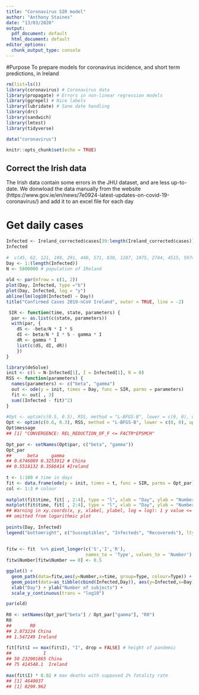 ```yaml
---
title: "Coronavirus SIR model"
author: "Anthony Staines"
date: "13/03/2020"
output:
  pdf_document: default
  html_document: default
editor_options:
  chunk_output_type: console
---
```


#Purpose
To prepare models for coronavirus incidence, and short term predictions, in Ireland

```r
rm(list=ls())
library(coronavirus) # Coronavirus data
library(propagate) # Errors in non-linear regression models
library(ggrepel) # Nice labels
library(lubridate) # Sane date handling
library(drc)
library(sandwich)
library(lmtest)
library(tidyverse)

data("coronavirus")

knitr::opts_chunk$set(echo = TRUE)
```

## Correct the Irish data
The Irish data contain some errors in the JHU dataset, and are less up-to-date. We donwload the data manually from the website (https://www.gov.ie/en/news/7e0924-latest-updates-on-covid-19-coronavirus/) and add it to an excel file for each day


# Get daily cases

```r
Infected <- Ireland_corrected$cases[39:length(Ireland_corrected$cases)] # Lastest figures
Infected
  
#  c(45, 62, 121, 198, 291, 440, 571, 830, 1287, 1975, 2744, 4515, 5974, 7711, 9692, 11791, 14380, 17205, 20440)
Day <- 1:(length(Infected))
N <- 5800000 # population of IReland
 
old <- par(mfrow = c(1, 2))
plot(Day, Infected, type ="b")
plot(Day, Infected, log = "y")
abline(lm(log10(Infected) ~ Day))
title("Confirmed Cases 2019-nCoV Ireland", outer = TRUE, line = -2)

 SIR <- function(time, state, parameters) {
  par <- as.list(c(state, parameters))
  with(par, {
    dS <- -beta/N * I * S
    dI <- beta/N * I * S - gamma * I
    dR <- gamma * I
    list(c(dS, dI, dR))
    })
}

library(deSolve)
init <- c(S = N-Infected[1], I = Infected[1], R = 0)
RSS <- function(parameters) {
  names(parameters) <- c("beta", "gamma")
  out <- ode(y = init, times = Day, func = SIR, parms = parameters)
  fit <- out[ , 3]
  sum((Infected - fit)^2)
}
 
#Opt <- optim(c(0.5, 0.5), RSS, method = "L-BFGS-B", lower = c(0, 0), upper = c(1, 1)) # optimize with some sensible conditions
Opt <- optim(c(0.6, 0.3), RSS, method = "L-BFGS-B", lower = c(0, 0), upper = c(1, 1)) # optimize with some sensible conditions
Opt$message
## [1] "CONVERGENCE: REL_REDUCTION_OF_F <= FACTR*EPSMCH"
 
Opt_par <- setNames(Opt$par, c("beta", "gamma"))
Opt_par
##      beta     gamma 
## 0.6746089 0.3253912 # China
## 0.5518132 0.3566414 #Ireland
 
t <- 1:100 # time in days
fit <- data.frame(ode(y = init, times = t, func = SIR, parms = Opt_par))
col <- 1:3 # colour
 
matplot(fit$time, fit[ , 2:4], type = "l", xlab = "Day", ylab = "Number of subjects", lwd = 2, lty = 1, col = col)
matplot(fit$time, fit[ , 2:4], type = "l", xlab = "Day", ylab = "Number of subjects", lwd = 2, lty = 1, col = col, log = "y")
## Warning in xy.coords(x, y, xlabel, ylabel, log = log): 1 y value <= 0
## omitted from logarithmic plot
 
points(Day, Infected)
legend("bottomright", c("Susceptibles", "Infecteds", "Recovereds"), lty = 1, lwd = 2, col = col, inset = 0.05)  
  
 
fitw <- fit  %>% pivot_longer(c('S','I','R'),
                              names_to = 'Type', values_to = 'Number')
fitw$Number[fitw$Number == 0] <- 0.5 

ggplot() +
  geom_path(data=fitw,aes(y=Number,x=time, group=Type, colour=Type)) +
  geom_point(data=as_tibble(cbind(Infected,Day)), aes(y=Infected,x=Day)) +
  xlab("Day") + ylab("Number of subjects") +
  scale_y_continuous(trans = "log10")

par(old)
 
R0 <- setNames(Opt_par["beta"] / Opt_par["gamma"], "R0")
R0
##       R0 
## 2.073224 China
## 1.547249 Ireland
 
fit[fit$I == max(fit$I), "I", drop = FALSE] # height of pandemic
##            I
## 50 232001865 China
## 75 414548.1  Ireland
 
max(fit$I) * 0.02 # max deaths with supposed 2% fatality rate
## [1] 4640037
## [1] 8290.962

```
